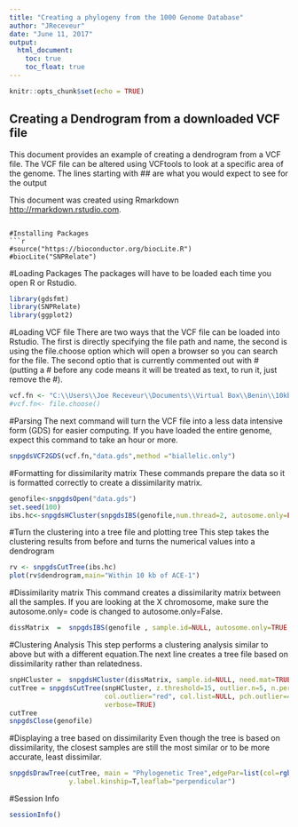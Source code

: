 ---
title: "Creating a phylogeny from the 1000 Genome Database"
author: "JReceveur"
date: "June 11, 2017"
output:
  html_document:
    toc: true
    toc_float: true
---
  
  ```{r setup, include=FALSE}
knitr::opts_chunk$set(echo = TRUE)
```

## Creating a Dendrogram from a  downloaded VCF file
This document provides an example of creating a dendrogram from a VCF file. The VCF file can be altered using VCFtools to look at a specific area of the genome. The lines starting with ## are what you would expect to see for the output

This document was created using Rmarkdown <http://rmarkdown.rstudio.com>.


```

#Installing Packages
```{r}
#source("https://bioconductor.org/biocLite.R")
#biocLite("SNPRelate")
```

#Loading Packages
The packages will have to be loaded each time you open R or Rstudio.

```{r}
library(gdsfmt)
library(SNPRelate)
library(ggplot2)
```
#Loading VCF file 
There are two ways that the VCF file can be loaded into Rstudio. The first is directly specifying the file path and name, the second is using the file.choose option which will open a browser so you can search for the file. The second optio that is currently commented out with # (putting a # before any code means it will be treated as text, to run it, just remove the #).
```{r import}
vcf.fn <- "C:\\Users\\Joe Receveur\\Documents\\Virtual Box\\Benin\\10kbExampleData.vcf"
#vcf.fn<- file.choose()
```

#Parsing
The next command will turn the VCF file into a less data intensive form (GDS) for easier computing. If you have loaded the entire genome, expect this command to take an hour or more.  
```{r parsing}
snpgdsVCF2GDS(vcf.fn,"data.gds",method ="biallelic.only")
```

#Formatting for dissimilarity matrix
These commands prepare the data so it is formatted correctly to create a dissimilarity matrix.
```{r clustering}
genofile<-snpgdsOpen("data.gds")
set.seed(100)
ibs.hc<-snpgdsHCluster(snpgdsIBS(genofile,num.thread=2, autosome.only=FALSE))
```

#Turn the clustering into a tree file and plotting tree
This step takes the clustering results from before and turns the numerical values into a dendrogram
```{r}
rv <- snpgdsCutTree(ibs.hc)
plot(rv$dendrogram,main="Within 10 kb of ACE-1")

```

#Dissimilarity matrix
This command creates a dissimilarity matrix between all the samples. If you are looking at the X chromosome, make sure the autosome.only= code is changed to autosome.only=False.
```{r}
dissMatrix  =  snpgdsIBS(genofile , sample.id=NULL, autosome.only=TRUE,remove.monosnp=TRUE,  maf=NaN, missing.rate=NaN, num.thread=2, verbose=TRUE)

```

#Clustering Analysis
This step performs a clustering analysis similar to above but with a different equation.The next line creates a tree file based on dissimilarity rather than relatedness.
```{r}
snpHCluster =  snpgdsHCluster(dissMatrix, sample.id=NULL, need.mat=TRUE, hang=0.01)
cutTree = snpgdsCutTree(snpHCluster, z.threshold=15, outlier.n=5, n.perm = 5000, samp.group=NULL, 
                        col.outlier="red", col.list=NULL, pch.outlier=4, pch.list=NULL,label.H=FALSE, label.Z=TRUE, 
                        verbose=TRUE)
cutTree
snpgdsClose(genofile)
```

#Displaying a tree based on dissimilarity
Even though the tree is based on dissimilarity, the closest samples are still the most similar or to be more accurate, least dissimilar. 
```{r}
snpgdsDrawTree(cutTree, main = "Phylogenetic Tree",edgePar=list(col=rgb(0.5,0.5,0.5,0.75),t.col="black"),
               y.label.kinship=T,leaflab="perpendicular")
```

#Session Info
```{r}
sessionInfo()
```
